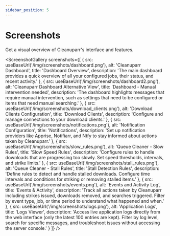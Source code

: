 ```yaml
---
sidebar_position: 5
---
```



# Screenshots

Get a visual overview of Cleanuparr's interface and features.

<div className={styles.documentationPage}>

<div className={styles.section}>

<ScreenshotGallery
  screenshots={[
    {
      src: useBaseUrl('/img/screenshots/dashboard.png'),
      alt: 'Cleanuparr Dashboard',
      title: 'Dashboard Overview',
      description: 'The main dashboard provides a quick overview of all your configured jobs, their status, and recent activity.'
    },
    {
      src: useBaseUrl('/img/screenshots/dashboard2.png'),
      alt: 'Cleanuparr Dashboard Alternative View',
      title: 'Dashboard - Manual intervention needed',
      description: 'The dashboard highlights messages that require manual intervention, such as settings that need to be configured or items that need manual searching.'
    },
    {
      src: useBaseUrl('/img/screenshots/download_clients.png'),
      alt: 'Download Clients Configuration',
      title: 'Download Clients',
      description: 'Configure and manage connections to your download clients.'
    },
    {
      src: useBaseUrl('/img/screenshots/notifications.png'),
      alt: 'Notification Configuration',
      title: 'Notifications',
      description: 'Set up notification providers like Apprise, Notifiarr, and Ntfy to stay informed about actions taken by Cleanuparr.'
    },
    {
      src: useBaseUrl('/img/screenshots/slow_rules.png'),
      alt: 'Queue Cleaner - Slow Rules',
      title: 'Slow Speed Rules',
      description: 'Configure rules to handle downloads that are progressing too slowly. Set speed thresholds, intervals, and strike limits.'
    },
    {
      src: useBaseUrl('/img/screenshots/stall_rules.png'),
      alt: 'Queue Cleaner - Stall Rules',
      title: 'Stall Detection Rules',
      description: 'Define rules to detect and handle stalled downloads. Configure time intervals and conditions for striking or removing stalled items.'
    },
    {
      src: useBaseUrl('/img/screenshots/events.png'),
      alt: 'Events and Activity Log',
      title: 'Events & Activity',
      description: 'Track all actions taken by Cleanuparr including strikes issued, downloads removed, and searches triggered. Filter by event type, job, or time period to understand what happened and when.'
    },
    {
      src: useBaseUrl('/img/screenshots/logs.png'),
      alt: 'Application Logs',
      title: 'Logs Viewer',
      description: 'Access live application logs directly from the web interface (only the latest 100 entries are kept). Filter by log level, search for specific messages, and troubleshoot issues without accessing the server console.'
    }
  ]}
/>

</div>

</div>
